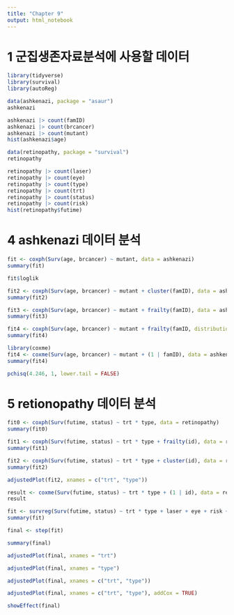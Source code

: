 ```yaml
---
title: "Chapter 9"
output: html_notebook
---
```


# 1 군집생존자료분석에 사용할 데이터

```r
library(tidyverse)
library(survival)
library(autoReg)
```

```r
data(ashkenazi, package = "asaur")
ashkenazi
```

```r
ashkenazi |> count(famID)
ashkenazi |> count(brcancer)
ashkenazi |> count(mutant)
hist(ashkenazi$age)
```

```r
data(retinopathy, package = "survival")
retinopathy
```

```r
retinopathy |> count(laser)
retinopathy |> count(eye)
retinopathy |> count(type)
retinopathy |> count(trt)
retinopathy |> count(status)
retinopathy |> count(risk)
hist(retinopathy$futime)
```

# 4 ashkenazi 데이터 분석

```r
fit <- coxph(Surv(age, brcancer) ~ mutant, data = ashkenazi)
summary(fit)
```

```r
fit$loglik
```

```r
fit2 <- coxph(Surv(age, brcancer) ~ mutant + cluster(famID), data = ashkenazi) # marginal model
summary(fit2)
```

```r
fit3 <- coxph(Surv(age, brcancer) ~ mutant + frailty(famID), data = ashkenazi)
summary(fit3)
```

```r
fit4 <- coxph(Surv(age, brcancer) ~ mutant + frailty(famID, distribution = "gaussian"), data = ashkenazi)
summary(fit4)
```

```r
library(coxme)
fit4 <- coxme(Surv(age, brcancer) ~ mutant + (1 | famID), data = ashkenazi)
summary(fit4)
```

```r
pchisq(4.246, 1, lower.tail = FALSE)
```

# 5 retionopathy 데이터 분석

```r
fit0 <- coxph(Surv(futime, status) ~ trt * type, data = retinopathy)
summary(fit0)
```

```r
fit1 <- coxph(Surv(futime, status) ~ trt * type + frailty(id), data = retinopathy)
summary(fit1)
```

```r
fit2 <- coxph(Surv(futime, status) ~ trt * type + cluster(id), data = retinopathy)
summary(fit2)
```

```r
adjustedPlot(fit2, xnames = c("trt", "type"))
```

```r
result <- coxme(Surv(futime, status) ~ trt * type + (1 | id), data = retinopathy)
result
```

```r
fit <- survreg(Surv(futime, status) ~ trt * type + laser + eye + risk + cluster(id), data = retinopathy)
summary(fit)
```

```r
final <- step(fit)
```

```r
summary(final)
```

```r
adjustedPlot(final, xnames = "trt")
```

```r
adjustedPlot(final, xnames = "type")
```

```r
adjustedPlot(final, xnames = c("trt", "type"))
```

```r
adjustedPlot(final, xnames = c("trt", "type"), addCox = TRUE)
```

```r
showEffect(final)
```
